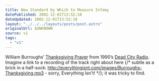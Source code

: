 ```yaml
---
title: New Standard by Which to Measure Infamy
datePublished: 2002-12-01T13:52:18
dateUpdated: 2002-12-01T13:52:18
layout: "../../../layouts/posts/post.astro"
originalUrl: $UNKNOWN
source: v1
tags:
  - "v1"
---
```


William Burroughs&#8217; [Thanksgiving Prayer][1] from 1990&#8217;s [Dead City Radio][2]. Imagine a link to a recording of the track right about here {/* subtle as a brick in a half-sock: http://everythingisnt.com/images/Burroughs-Thanksgiving.mp3  - sorry, Everything Isn't! */}; it was tricky to find.

[1]: http://www.inter-zone.org/thanks.html "Inter-Zone.org: William Burroughs' Thanksgiving Prayer"
[2]: http://www.amazon.co.uk/exec/obidos/ASIN/B000001FYF/ohsky "Amazon.co.uk: William Burroughs' Dead City Radio"
